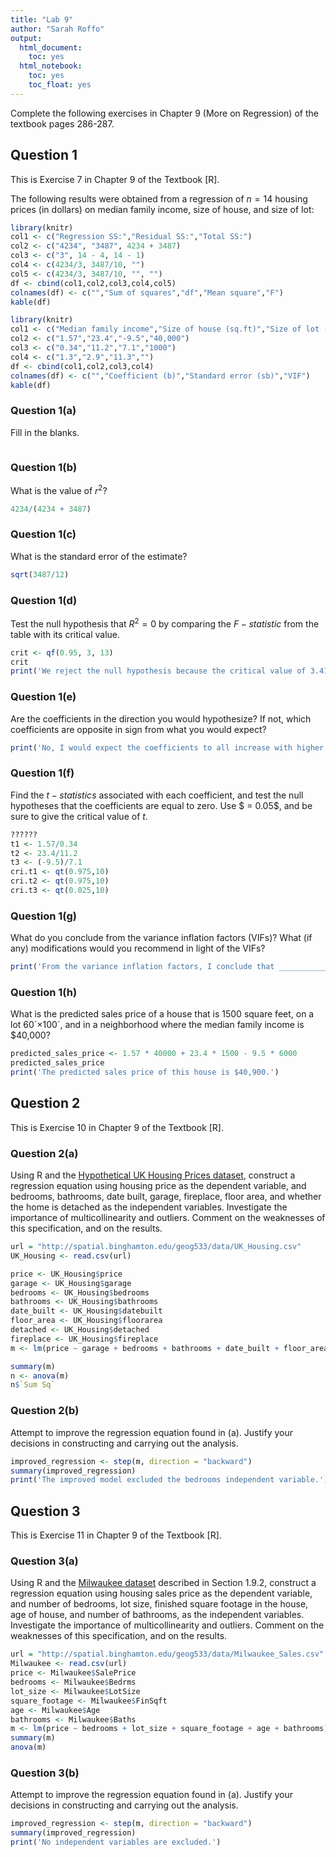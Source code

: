```yaml
---
title: "Lab 9"
author: "Sarah Roffo"
output:
  html_document:
    toc: yes
  html_notebook:
    toc: yes
    toc_float: yes
---
```


Complete the following exercises in Chapter 9 (More on Regression) of the textbook pages 286-287. 


## Question 1

This is Exercise 7 in Chapter 9 of the Textbook [R].

The following results were obtained from a regression of $n = 14$ housing prices (in dollars) on median family income, size of house, and size of lot:

```r
library(knitr)
col1 <- c("Regression SS:","Residual SS:","Total SS:")
col2 <- c("4234", "3487", 4234 + 3487)
col3 <- c("3", 14 - 4, 14 - 1)
col4 <- c(4234/3, 3487/10, "")
col5 <- c(4234/3, 3487/10, "", "")
df <- cbind(col1,col2,col3,col4,col5)
colnames(df) <- c("","Sum of squares","df","Mean square","F")
kable(df)
```

```r
library(knitr)
col1 <- c("Median family income","Size of house (sq.ft)","Size of lot (sq.ft)","Constant")
col2 <- c("1.57","23.4","-9.5","40,000")
col3 <- c("0.34","11.2","7.1","1000")
col4 <- c("1.3","2.9","11.3","")
df <- cbind(col1,col2,col3,col4)
colnames(df) <- c("","Coefficient (b)","Standard error (sb)","VIF")
kable(df)
```


### Question 1(a)
Fill in the blanks.

```r

```


### Question 1(b)
What is the value of $r^2$? 

```r
4234/(4234 + 3487)
```


### Question 1(c)
What is the standard error of the estimate? 

```r
sqrt(3487/12)
```


### Question 1(d)
Test the null hypothesis that $R^2 = 0$ by comparing the $F-statistic$ from the table with its critical value. 
```r
crit <- qf(0.95, 3, 13)
crit
print('We reject the null hypothesis because the critical value of 3.410534 is less than the F-statistic value of 4.04741420514291')
```


### Question 1(e)
Are the coefficients in the direction you would hypothesize? If not, which coefficients are opposite in sign from what you would expect? 

```r
print('No, I would expect the coefficients to all increase with higher median family income. The coefficient that is opposite in sign from what I would expect is the size of lot (sq. ft) coefficient.')
```


### Question 1(f)
Find the $t-statistics$ associated with each coefficient, and test the null hypotheses that the coefficients are equal to zero. Use $ \alpha = 0.05$, and be sure to give the critical value of $t$. 

```r
??????
t1 <- 1.57/0.34
t2 <- 23.4/11.2
t3 <- (-9.5)/7.1
cri.t1 <- qt(0.975,10)
cri.t2 <- qt(0.975,10)
cri.t3 <- qt(0.025,10)
```


### Question 1(g)
What do you conclude from the variance inflation factors (VIFs)? What (if any) modifications would you recommend in light of the VIFs? 

```r
print('From the variance inflation factors, I conclude that ____________')
```


### Question 1(h)
What is the predicted sales price of a house that is 1500 square feet, on a lot 60´×100´, and in a neighborhood where the median family income is $40,000?

```r
predicted_sales_price <- 1.57 * 40000 + 23.4 * 1500 - 9.5 * 6000
predicted_sales_price
print('The predicted sales price of this house is $40,900.')
```



## Question 2

This is Exercise 10 in Chapter 9 of the Textbook [R].

### Question 2(a)
Using R and the [Hypothetical UK Housing Prices dataset](http://spatial.binghamton.edu/geog533/data/UK_Housing.csv), construct a regression equation using housing price as the dependent variable, and bedrooms, bathrooms, date built, garage, fireplace, floor area, and whether the home is detached as the independent variables. Investigate the importance of multicollinearity and outliers. Comment on the weaknesses of this specification, and on the results. 

```r
url = "http://spatial.binghamton.edu/geog533/data/UK_Housing.csv"
UK_Housing <- read.csv(url)

price <- UK_Housing$price
garage <- UK_Housing$garage
bedrooms <- UK_Housing$bedrooms
bathrooms <- UK_Housing$bathrooms
date_built <- UK_Housing$datebuilt
floor_area <- UK_Housing$floorarea
detached <- UK_Housing$detached
fireplace <- UK_Housing$fireplace
m <- lm(price ~ garage + bedrooms + bathrooms + date_built + floor_area + detached + fireplace)

summary(m)
n <- anova(m)
n$`Sum Sq`
```


### Question 2(b)
Attempt to improve the regression equation found in (a). Justify your decisions in constructing and carrying out the analysis.

```r
improved_regression <- step(m, direction = "backward")
summary(improved_regression)
print('The improved model excluded the bedrooms independent variable.')
```



## Question 3

This is Exercise 11 in Chapter 9 of the Textbook [R].

### Question 3(a)

Using R and the [Milwaukee dataset](http://spatial.binghamton.edu/geog533/data/Milwaukee_Sales.csv) described in Section 1.9.2, construct a regression equation using housing sales price as the dependent variable, and number of bedrooms, lot size, finished square footage in the house, age of house, and number of bathrooms, as the independent variables. Investigate the importance of multicollinearity and outliers. Comment on the weaknesses of this specification, and on the results. 

```r
url = "http://spatial.binghamton.edu/geog533/data/Milwaukee_Sales.csv"
Milwaukee <- read.csv(url)
price <- Milwaukee$SalePrice
bedrooms <- Milwaukee$Bedrms
lot_size <- Milwaukee$LotSize
square_footage <- Milwaukee$FinSqft
age <- Milwaukee$Age
bathrooms <- Milwaukee$Baths
m <- lm(price ~ bedrooms + lot_size + square_footage + age + bathrooms)
summary(m)
anova(m)
```


### Question 3(b)
Attempt to improve the regression equation found in (a). Justify your decisions in constructing and carrying out the analysis.

```r
improved_regression <- step(m, direction = "backward")
summary(improved_regression)
print('No independent variables are excluded.')
```

